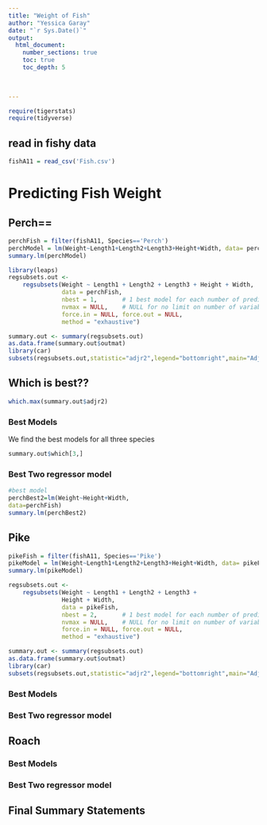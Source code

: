 ```yaml
---
title: "Weight of Fish"
author: "Yessica Garay"
date: "`r Sys.Date()`"  
output: 
  html_document:
    number_sections: true
    toc: true
    toc_depth: 5

 
    
---
```



```r
require(tigerstats)
require(tidyverse)
```

## read in fishy data
```r
fishA11 = read_csv('Fish.csv')
```



# Predicting Fish Weight


## Perch==

```r
perchFish = filter(fishA11, Species=='Perch') 
perchModel = lm(Weight~Length1+Length2+Length3+Height+Width, data= perchFish)
summary.lm(perchModel)
```


```r
library(leaps)
regsubsets.out <-
    regsubsets(Weight ~ Length1 + Length2 + Length3 + Height + Width,
               data = perchFish,
               nbest = 1,       # 1 best model for each number of predictors
               nvmax = NULL,    # NULL for no limit on number of variables
               force.in = NULL, force.out = NULL,
               method = "exhaustive")

summary.out <- summary(regsubsets.out)
as.data.frame(summary.out$outmat)
library(car)
subsets(regsubsets.out,statistic="adjr2",legend="bottomright",main="Adjusted R^2")


```

## Which is best??  

```r
which.max(summary.out$adjr2)
```

### Best Models
We find the best models for all three species


```r
summary.out$which[3,]
```


### Best Two regressor model

```r
#best model
perchBest2=lm(Weight~Height+Width,
data=perchFish)
summary.lm(perchBest2)
```


## Pike

```r
pikeFish = filter(fishA11, Species=='Pike') 
pikeModel = lm(Weight~Length1+Length2+Length3+Height+Width, data= pikeFish)
summary.lm(pikeModel)
```

```r
regsubsets.out <-
    regsubsets(Weight ~ Length1 + Length2 + Length3 +
               Height + Width,
               data = pikeFish,
               nbest = 2,       # 1 best model for each number of predictors
               nvmax = NULL,    # NULL for no limit on number of variables
               force.in = NULL, force.out = NULL,
               method = "exhaustive")

summary.out <- summary(regsubsets.out)
as.data.frame(summary.out$outmat)
library(car)
subsets(regsubsets.out,statistic="adjr2",legend="bottomright",main="Adjusted R^2")
```

### Best Models

### Best Two regressor model

## Roach

### Best Models

### Best Two regressor model

## Final Summary Statements